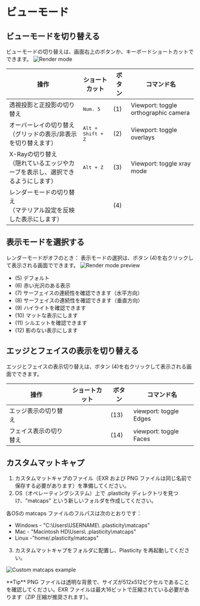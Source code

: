 
# ビューモード

## ビューモードを切り替える

ビューモードの切り替えは、画面右上のボタンか、キーボードショートカットでできます。
![Render mode](/img/render-mode.png)

| 操作                                                                             | ショートカット             | ボタン | コマンド名                           |
| -------------------------------------------------------------------------------- | -------------------------- | ------ | ------------------------------------ |
| 透視投影と正投影の切り替え                                                       | <kbd>Num. 5</kbd>          | (1)    | Viewport: toggle orthographic camera |
| オーバーレイの切り替え<br/>（グリッドの表示/非表示を切り替えます）               | <kbd>Alt + Shift + Z</kbd> | (2)    | Viewport: toggle overlays            |
| X-Rayの切り替え<br/>（隠れているエッジやカーブを表示し、選択できるようにします） | <kbd>Alt + Z</kbd>         | (3)    | Viewport: toggle xray mode           |
| レンダーモードの切り替え<br/>（マテリアル設定を反映した表示にします）            |                            | (4)    |                                      |

## 表示モードを選択する

レンダーモードがオフのとき： 表示モードの選択は、ボタン (4)を右クリックして表示される画面でできます。
![Render mode preview](/img/render-mode-preview.png)


- (5) デフォルト
- (6) 赤い光沢のある表示
- (7) サーフェイスの連続性を確認できます（水平方向）
- (8) サーフェイスの連続性を確認できます（垂直方向）
- (9) ハイライトを確認できます
- (10) マットな表示にします
- (11) シルエットを確認できます
- (12) 影のない表示にします

## エッジとフェイスの表示を切り替える

エッジとフェイスの表示切り替えは、ボタン (4)を右クリックして表示される画面でできます。

| 操作                   | ショートカット | ボタン | コマンド名             |
| ---------------------- | -------------- | ------ | ---------------------- |
| エッジ表示の切り替え   |                | (13)   | viewport: toggle Edges |
| フェイス表示の切り替え |                | (14)   | viewport: toggle Faces |

## カスタムマットキャプ

1. カスタムマットキャプのファイル（EXR および PNG ファイルは同じ名前で保存する必要があります）を準備してください。
2. OS（オペレーティングシステム）上で .plasticity ディレクトリを見つけ、"matcaps" という新しいフォルダを作成してください。

各OSの matcaps ファイルのフルパスは次のとおりです：

- Windows - "C:\Users\USERNAME\ .plasticity\matcaps"
- Mac - "Macintosh HD\Users\ .plasticity\matcaps"
- Linux -"home/.plasticity/matcaps"

3. カスタムマットキャプをフォルダに配置し、Plasticity を再起動してください。

![Custom matcaps example](/img/custom-matcaps-example.png)

<Callout type="info" emoji="💡">
**Tip**
   PNG ファイルは透明な背景で、サイズが512x512ピクセルであることを確認してください。EXR ファイルは最大16ビットで圧縮されている必要があります（ZIP 圧縮が推奨されます）。 
</Callout>